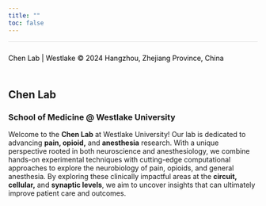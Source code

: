 ```yaml
---
title: ""
toc: false
---
```


<style>
  body {
    background-image: url('images/title_blue.jpg');
    background-size: cover;
    background-repeat: no-repeat;
    background-position: center;
  }
</style>

<footer style="background-color: transparent; text-align: left; padding: 10px 0; color: black; font-size: 14px; border-top: 1px solid rgba(0, 0, 0, 0.1);">

Chen Lab \| Westlake © 2024 Hangzhou, Zhejiang Province, China

</footer>

::: text-box
# Chen Lab

### School of Medicine \@ Westlake University

Welcome to the **Chen Lab** at Westlake University! Our lab is dedicated to advancing **pain, opioid,** and **anesthesia** research. With a unique perspective rooted in both neuroscience and anesthesiology, we combine hands-on experimental techniques with cutting-edge computational approaches to explore the neurobiology of pain, opioids, and general anesthesia. By exploring these clinically impactful areas at the **circuit, cellular,** and **synaptic levels**, we aim to uncover insights that can ultimately improve patient care and outcomes.
:::
